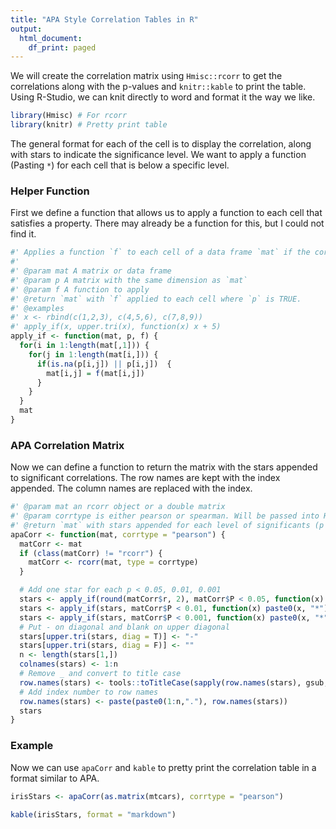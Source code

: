 ```yaml
---
title: "APA Style Correlation Tables in R"
output:
  html_document:
    df_print: paged
---
```


We will create the correlation matrix using `Hmisc::rcorr` to get the correlations along with the p-values and `knitr::kable` to print the table.
Using R-Studio, we can knit directly to word and format it the way we like.
```r
library(Hmisc) # For rcorr
library(knitr) # Pretty print table
```

The general format for each of the cell is to display the correlation, along with stars to indicate the significance level.
We want to apply a function (Pasting `*`) for each cell that is below a specific level.

### Helper Function
First we define a function that allows us to apply a function to each cell that satisfies a property.
There may already be a function for this, but I could not find it.
```r
#' Applies a function `f` to each cell of a data frame `mat` if the corresponding cell in `p` is TRUE
#'
#' @param mat A matrix or data frame
#' @param p A matrix with the same dimension as `mat`
#' @param f A function to apply
#' @return `mat` with `f` applied to each cell where `p` is TRUE.
#' @examples
#' x <- rbind(c(1,2,3), c(4,5,6), c(7,8,9))
#' apply_if(x, upper.tri(x), function(x) x + 5)
apply_if <- function(mat, p, f) {
  for(i in 1:length(mat[,1])) {
    for(j in 1:length(mat[i,])) {
      if(is.na(p[i,j]) || p[i,j])  { 
        mat[i,j] = f(mat[i,j])
      }
    }
  }
  mat
}
```

### APA Correlation Matrix
Now we can define a function to return the matrix with the stars appended to significant correlations.
The row names are kept with the index appended.
The column names are replaced with the index.
```r
#' @param mat an rcorr object or a double matrix
#' @param corrtype is either pearson or spearman. Will be passed into Hmsic::rcorr if mat is not already an rcorr object
#' @return `mat` with stars appended for each level of significants (p < 0.05, p < 0.01, p < 0.001)
apaCorr <- function(mat, corrtype = "pearson") {
  matCorr <- mat
  if (class(matCorr) != "rcorr") {
    matCorr <- rcorr(mat, type = corrtype)
  }

  # Add one star for each p < 0.05, 0.01, 0.001
  stars <- apply_if(round(matCorr$r, 2), matCorr$P < 0.05, function(x) paste0(x, "*"))
  stars <- apply_if(stars, matCorr$P < 0.01, function(x) paste0(x, "*"))
  stars <- apply_if(stars, matCorr$P < 0.001, function(x) paste0(x, "*"))
  # Put - on diagonal and blank on upper diagonal
  stars[upper.tri(stars, diag = T)] <- "-"
  stars[upper.tri(stars, diag = F)] <- ""
  n <- length(stars[1,])
  colnames(stars) <- 1:n
  # Remove _ and convert to title case
  row.names(stars) <- tools::toTitleCase(sapply(row.names(stars), gsub, pattern="_", replacement = " "))
  # Add index number to row names
  row.names(stars) <- paste(paste0(1:n,"."), row.names(stars))
  stars
}
```

### Example
Now we can use `apaCorr` and `kable` to pretty print the correlation table in a format similar to APA.
```r
irisStars <- apaCorr(as.matrix(mtcars), corrtype = "pearson")

kable(irisStars, format = "markdown")
```


